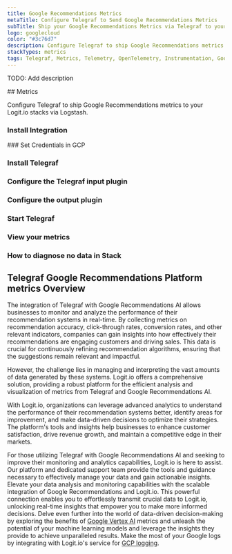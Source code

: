 ```yaml
---
title: Google Recommendations Metrics
metaTitle: Configure Telegraf to Send Google Recommendations Metrics
subTitle: Ship your Google Recommendations Metrics via Telegraf to your Logit.io Stack
logo: googlecloud
color: "#3c76d7"
description: Configure Telegraf to ship Google Recommendations metrics to your Logit.io stacks. Get started using our Telegraf Google Recommendations metrics configuration.
stackTypes: metrics
tags: Telegraf, Metrics, Telemetry, OpenTelemetry, Instrumentation, Google Recommendations, Machine Learning, AI
---
```


TODO: Add description

<Steps>
  ## Metrics

  Configure Telegraf to ship Google Recommendations metrics to your Logit.io stacks via Logstash.
  
  ### Install Integration
  <InstallIntegration/>
  ### Set Credentials in GCP

  <SetGCPCredentials intro="Google Recommendations AI is an advanced machine learning service offered by Google Cloud that helps businesses deliver personalized product recommendations to their customers. By leveraging machine learning algorithms and user behavior data, Recommendations AI generates accurate and relevant recommendations, enhancing the overall customer experience and driving higher engagement and conversion rates."/>
  
  ### Install Telegraf

  <InstallTelegraf />

  ### Configure the Telegraf input plugin

  <TelegrafStackDriverInput metric_type="recommendationengine.googleapis.com"/>

  ### Configure the output plugin

  <TelegrafOutputPlugin />

  ### Start Telegraf

  <StartTelegraf />

  ### View your metrics
  <LaunchStack stackType="metrics" source="Google_Recommendations_Metrics_via_Telegraf" utmMedium="metrics" utmCampaign="telegraf-GoogleRecommendations-metrics" />

  ### How to diagnose no data in Stack

  <DiagnoseNoData />
</Steps>

## Telegraf Google Recommendations Platform metrics Overview

The integration of Telegraf with Google Recommendations AI allows businesses to monitor and analyze the 
performance of their recommendation systems in real-time. By collecting metrics on recommendation accuracy, 
click-through rates, conversion rates, and other relevant indicators, companies can gain insights into how 
effectively their recommendations are engaging customers and driving sales. This data is crucial for 
continuously refining recommendation algorithms, ensuring that the suggestions remain relevant and impactful.

However, the challenge lies in managing and interpreting the vast amounts of data generated by these systems. 
Logit.io offers a comprehensive solution, providing a robust platform for the efficient analysis and 
visualization of metrics from Telegraf and Google Recommendations AI.

With Logit.io, organizations can leverage advanced analytics to understand the performance of their 
recommendation systems better, identify areas for improvement, and make data-driven decisions to 
optimize their strategies. The platform's tools and insights help businesses to enhance customer 
satisfaction, drive revenue growth, and maintain a competitive edge in their markets.

For those utilizing Telegraf with Google Recommendations AI and seeking to improve their monitoring 
and analytics capabilities, Logit.io is here to assist. Our platform and dedicated support team 
provide the tools and guidance necessary to effectively manage your data and gain actionable insights. 
Elevate your data analysis and monitoring capabilities with the scalable integration of 
Google Recommendations and Logit.io. This powerful connection enables you to effortlessly transmit 
crucial data to Logit.io, unlocking real-time insights that empower you to make more informed decisions. 
Delve even further into the world of data-driven decision-making by exploring the benefits of 
[Google Vertex AI](/integrations/infrastructure-metrics/google-cloud/vertex-ai-telegraf-metrics) metrics and unleash 
the potential of your machine learning models and leverage the insights they provide to achieve unparalleled results. 
Make the most of your Google logs by integrating with Logit.io's service for 
[GCP logging](https://logit.io/solutions/gcp-logging/).